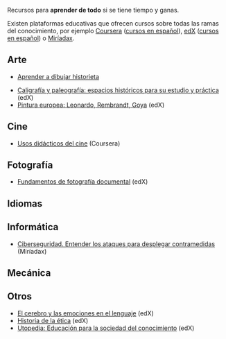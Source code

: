 {{header|1=Aprender de todo}}

Recursos para '''aprender de todo''' si se tiene tiempo y ganas.

Existen plataformas educativas que ofrecen cursos sobre todas las ramas del conocimiento, por ejemplo [https://www.coursera.org/ Coursera] ([https://www.coursera.org/courses cursos en español]), [https://www.edx.org edX] ([https://www.edx.org/course/?language=Spanish cursos en español]) o [https://miriadax.net/ Miríadax].

== Arte ==

* [https://www.youtube.com/user/ivanevskyvideo Aprender a dibujar historieta]

* [https://www.edx.org/course/caligrafia-y-paleografia-espacios-historicos-para-su-estudio-y-practica-0 Caligrafía y paleografía: espacios históricos para su estudio y práctica] (edX)
* [https://www.edx.org/course/pintura-europea-leonardo-rembrandt-goya Pintura europea: Leonardo, Rembrandt, Goya] (edX)

== Cine ==

* [https://www.coursera.org/learn/usos-didacticos-del-cine/ Usos didácticos del cine] (Coursera)

== Fotografía ==

* [https://www.edx.org/course/fundamentos-de-fotografia-documental Fundamentos de fotografía documental] (edX)

== Idiomas ==
{{ap|1=idiomas/idiomas|2=Idiomas}}

== Informática ==

* [https://miriadax.net/web/ciberseguridad-entender-los-ataques-para-desplegar-contramedidas-2-edicion-/inicio Ciberseguridad. Entender los ataques para desplegar contramedidas] (Miríadax)

== Mecánica ==
{{ap|1=otros/mecanica|2=Mecánica}}

== Otros ==

* [https://www.edx.org/course/el-cerebro-y-las-emociones-en-el-lenguaje El cerebro y las emociones en el lenguaje] (edX)
* [https://www.edx.org/course/historia-de-la-etica Historia de la ética] (edX)
* [https://www.edx.org/course/utopedia-educacion-para-la-sociedad-del-conocimiento Utopedia: Educación para la sociedad del conocimiento] (edX)

{{footer}}
